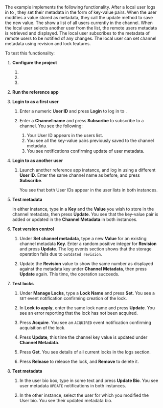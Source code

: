 
The example implements the following functionality. After a local user logs in to <Vpd k="NAME" />, they set their metadata in the form of key-value pairs. When the user modifies a value stored as metadata, they call the update method to save the new value. The <Vpl k="CLIENT"/> show a list of all users currently in the channel. When the local user selects another user from the list, the remote users metadata is retrieved and displayed. The local user subscribes to the metadata of remote users to be notified of any changes. The local user can set channel metadata using revision and lock features.

To test this functionality:

1. **Configure the project**

    1. <OpenConfig/>

    1. <SetAppId/>

    1. <SetAuthenticationMethod/>

1. **Run the reference app**

    <RunApp/>

1. **Login to <Vg k="MESS" /> as a first user**

    1. Enter a numeric **User ID** and press **Login** to log in to <Vg k="MESS" />.

    1. Enter a **Channel name** and press **Subscribe** to subscribe to a channel. You see the following:

        1. Your User ID appears in the users list.
        1. You see all the key-value pairs previously saved to the channel metadata.
        1. You see notifications confirming update of user metadata.

4. **Login to <Vg k="MESS" /> as another user**

    1. Launch another reference app instance, and log in using a different **User ID**. Enter the same channel name as before, and press **Subscribe**.

        You see that both User IDs appear in the user lists in both instances.

1. **Test metadata**

    In either instance, type in a **Key** and the **Value** you wish to store in the channel metadata, then press **Update**. You see that the key-value pair is added or updated in the **Channel Metadata** in both instances.

1. **Test version control**

    1. Under **Set channel metadata**, type a new **Value** for an existing channel metadata **Key**. Enter a random positive integer for **Revision** and press **Update**. The log events section shows that the storage operation fails due to `outdated revision`.
    
    1. Update the **Revision** value to show the same number as displayed against the metadata key under **Channel Metadata**, then press **Update** again. This time, the operation succeeds.

1. **Test locks**

    1. Under **Manage Locks**, type a **Lock Name** and press **Set**. You see a `SET` event notification confirming creation of the lock.

    1. In **Lock to apply**, enter the same lock name and press **Update**. You see an error reporting that the lock has not been acquired.

    1. Press **Acquire**. You see an `ACQUIRED` event notification confirming acquisition of the lock. 
    
    1. Press **Update**, this time the channel key value is updated under **Channel Metadata**.

    1. Press **Get**. You see details of all current locks in the logs section.

    1. Press **Release** to release the lock, and **Remove** to delete it.

1. **Test metadata**

    1. In the user bio box, type in some text and press **Update Bio**. You see user metadata `UPDATE` notifications in both instances.

    1. In the other instance, select the user for which you modified the User bio.  You see their updated metadata bio.
